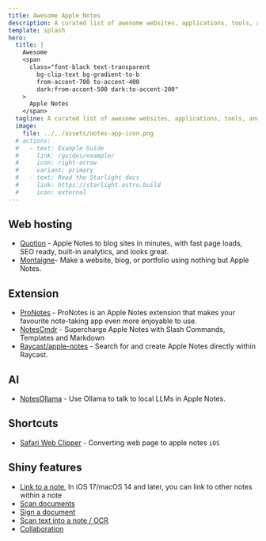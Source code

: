 ```yaml
---
title: Awesome Apple Notes
description: A curated list of awesome websites, applications, tools, and shiny things for Apple Notes.
template: splash
hero:
  title: |
    Awesome
    <span
      class="font-black text-transparent
        bg-clip-text bg-gradient-to-b
        from-accent-700 to-accent-400
        dark:from-accent-500 dark:to-accent-200"
    >
      Apple Notes
    </span>
  tagline: A curated list of awesome websites, applications, tools, and shiny things for Apple Notes.
  image:
    file: ../../assets/notes-app-icon.png
  # actions:
  #   - text: Example Guide
  #     link: /guides/example/
  #     icon: right-arrow
  #     variant: primary
  #   - text: Read the Starlight docs
  #     link: https://starlight.astro.build
  #     icon: external
---
```


## Web hosting

- [Quotion](https://quotion.co/) - Apple Notes to blog sites in minutes, with fast page loads, SEO ready, built-in analytics, and looks great.
- [Montaigne](https://montaigne.io/)- Make a website, blog, or portfolio using nothing but Apple Notes.

## Extension

- [ProNotes](https://www.pronotes.app) - ProNotes is an Apple Notes extension that makes your favourite note-taking app even more enjoyable to use.
- [NotesCmdr](https://smallest.app/notescmdr/) - Supercharge Apple Notes with Slash Commands, Templates and Markdown
- [Raycast/apple-notes](https://www.raycast.com/raycast/apple-notes) - Search for and create Apple Notes directly within Raycast.

## AI

- [NotesOllama](https://smallest.app/notesollama/) - Use Ollama to talk to local LLMs in Apple Notes.

## Shortcuts

- [Safari Web Clipper](https://www.icloud.com/shortcuts/2630fd01fc1346839ddb8b5ca5df2d24) - Converting web page to apple notes `iOS`

## Shiny features

- [Link to a note](https://support.apple.com/en-us/118442#:~:text=to%20your%20notes.-,Link%20to%20a%20note,-In%20iOS%2017), In iOS 17/macOS 14 and later, you can link to other notes within a note
- [Scan documents](https://support.apple.com/en-us/108963#:~:text=iPhone%20or%20iPad.-,Scan%20a%20document,-Open%20Notes%20and)
- [Sign a document](https://support.apple.com/en-us/108963#:~:text=your%20Mac.-,Sign%20a%20document,-Open%20Notes%2C%20then)
- [Scan text into a note / OCR](https://support.apple.com/guide/iphone/scan-text-and-documents-iph653f28965/ios)
- [Collaboration](https://support.apple.com/guide/iphone/share-and-collaborate-iphe4d04f674/ios)

<script
  async
  src='https://www.googletagmanager.com/gtag/js?id=G-CBLPD7E90H'
></script>

<script>
  {`window.dataLayer = window.dataLayer || [];
  function gtag(){dataLayer.push(arguments);}
  gtag('js', new Date());

  gtag('config', 'G-CBLPD7E90H');`}
</script>
